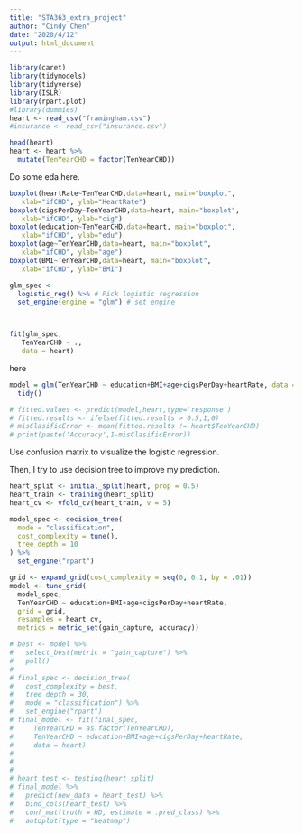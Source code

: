 ```yaml
---
title: "STA363_extra_project"
author: "Cindy Chen"
date: "2020/4/12"
output: html_document
---
```


```r
library(caret)
library(tidymodels)
library(tidyverse)
library(ISLR)
library(rpart.plot)
#library(dummies)
heart <- read_csv("framingham.csv")
#insurance <- read_csv("insurance.csv")
```

```r
head(heart)
heart <- heart %>%
  mutate(TenYearCHD = factor(TenYearCHD))
```
Do some eda here.
```r
boxplot(heartRate~TenYearCHD,data=heart, main="boxplot",
   xlab="ifCHD", ylab="HeartRate")
boxplot(cigsPerDay~TenYearCHD,data=heart, main="boxplot",
   xlab="ifCHD", ylab="cig")
boxplot(education~TenYearCHD,data=heart, main="boxplot",
   xlab="ifCHD", ylab="edu")
boxplot(age~TenYearCHD,data=heart, main="boxplot",
   xlab="ifCHD", ylab="age")
boxplot(BMI~TenYearCHD,data=heart, main="boxplot",
   xlab="ifCHD", ylab="BMI")
```

```r
glm_spec <- 
  logistic_reg() %>% # Pick logistic regression
  set_engine(engine = "glm") # set engine



fit(glm_spec,
   TenYearCHD ~ .,
   data = heart)
```
here
```r
model = glm(TenYearCHD ~ education+BMI+age+cigsPerDay+heartRate, data = heart, family = "binomial") %>%
  tidy()

# fitted.values <- predict(model,heart,type='response')
# fitted.results <- ifelse(fitted.results > 0.5,1,0)
# misClasificError <- mean(fitted.results != heart$TenYearCHD)
# print(paste('Accuracy',1-misClasificError))

```
Use confusion matrix to visualize the logistic regression.

Then, I try to use decision tree to improve my prediction.
```r
heart_split <- initial_split(heart, prop = 0.5)
heart_train <- training(heart_split)
heart_cv <- vfold_cv(heart_train, v = 5)

model_spec <- decision_tree(
  mode = "classification",
  cost_complexity = tune(),
  tree_depth = 10
) %>%
  set_engine("rpart")
```

```r
grid <- expand_grid(cost_complexity = seq(0, 0.1, by = .01))
model <- tune_grid(
  model_spec,
  TenYearCHD ~ education+BMI+age+cigsPerDay+heartRate,
  grid = grid,
  resamples = heart_cv,
  metrics = metric_set(gain_capture, accuracy))
```

```r
# best <- model %>%
#   select_best(metric = "gain_capture") %>%
#   pull()
# 
# final_spec <- decision_tree(
#   cost_complexity = best, 
#   tree_depth = 30,
#   mode = "classification") %>% 
#   set_engine("rpart")
# final_model <- fit(final_spec,
#     TenYearCHD = as.factor(TenYearCHD),              
#     TenYearCHD ~ education+BMI+age+cigsPerDay+heartRate,
#     data = heart)
# 
# 
# 
# heart_test <- testing(heart_split)
# final_model %>%
#   predict(new_data = heart_test) %>%
#   bind_cols(heart_test) %>%
#   conf_mat(truth = HD, estimate = .pred_class) %>%
#   autoplot(type = "heatmap")
```


